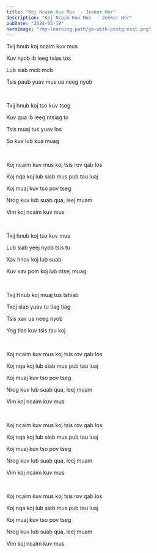 ```yaml
---
title: "Koj Ncaim Kuv Mus  - Jeeker Her"
description: "Koj Ncaim Kuv Mus  - Jeeker Her"
pubDate: "2024-03-19"
heroImage: "/my-learning-path/go-with-postgresql.png"
---
```


Txij hnub koj ncaim kuv mus

Kuv nyob ib leeg txias tos

Lub siab mob mob

Tsis paub yuav mus ua neeg nyob

<br />

Txij hnub koj tso kuv tseg

Kuv qua ib leeg ntsiag to

Tsis muaj tus yuav los

So kuv lub kua muag

<br />

Koj ncaim kuv mus koj tsis rov qab los

Koj nqa koj lub siab mus pub tau luaj

Koj muaj kuv tso pov tseg

Nrog kuv lub suab qua, leej muam

Vim koj ncaim kuv mus

<br />

Txij hnub koj tso kuv mus

Lub siab yeej nyob tsis tu

Xav hnov koj lub suab

Kuv xav pom koj lub ntsej muag

<br />

Txij Hnub koj muaj tus tshiab

Txoj siab yuav tu tiag tiag

Tsis xav ua neeg nyob

Yog tias kuv tsis tau koj

<br />

Koj ncaim kuv mus koj tsis rov qab los

Koj nqa koj lub siab mus pub tau luaj

Koj muaj kuv tso pov tseg

Nrog kuv lub suab qua, leej muam

Vim koj ncaim kuv mus

<br />

Koj ncaim kuv mus koj tsis rov qab los

Koj nqa koj lub siab mus pub tau luaj

Koj muaj kuv tso pov tseg

Nrog kuv lub suab qua, leej muam

Vim koj ncaim kuv mus

<br />

Koj ncaim kuv mus koj tsis rov qab los

Koj nqa koj lub siab mus pub tau luaj

Koj muaj kuv tso pov tseg

Nrog kuv lub suab qua, leej muam

Vim koj ncaim kuv mus
